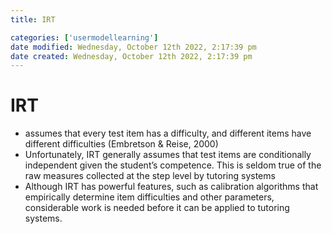 ```yaml
---
title: IRT

categories: ['usermodellearning']
date modified: Wednesday, October 12th 2022, 2:17:39 pm
date created: Wednesday, October 12th 2022, 2:17:39 pm
---
```


# IRT

- assumes that every test item has a difficulty, and different items have different difficulties (Embretson & Reise, 2000)
- Unfortunately, IRT generally assumes that test items are conditionally independent given the student's competence. This is seldom true of the raw measures collected at the step level by tutoring systems
- Although IRT has powerful features, such as calibration algorithms that empirically determine item difficulties and other parameters, considerable work is needed before it can be applied to tutoring systems.




